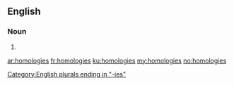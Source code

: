 ==English==

===Noun===
{{head|en|plural}}

# {{plural of|homology|lang=en}}

[[Category:English plurals ending in "-ies"]]

[[ar:homologies]]
[[fr:homologies]]
[[ku:homologies]]
[[my:homologies]]
[[no:homologies]]
